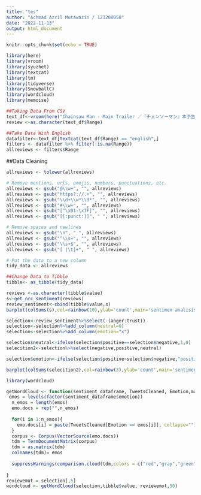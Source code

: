 ---
title: "tes"
author: "Achmad Azril Mutawazin / 123200058"
date: "2022-11-13"
output: html_document
---

```{r setup, include=FALSE}
knitr::opts_chunk$set(echo = TRUE)
```


```{r}
library(here)
library(vroom)
library(syuzhet)
library(textcat)
library(tm)
library(tidyverse)
library(SnowballC)
library(wordcloud)
library(memoise)
```


```{r}
##Taking Data From CSV
text_df<-vroom(here("Chainsaw Man - Main Trailer ／『チェンソーマン』本予告 - YouTube.csv"))
review <-as.character(text_df$Range)
```



```{r}
##Take Data With English
datafilter<-text_df[textcat(text_df$Range) == "english",]
filters <- datafilter %>% filter(!is.na(Range))
allreviews <- filters$Range

```


##Data Cleaning
```{r}
allreviews <- tolower(allreviews)

# Remove mentions, urls, emojis, numbers, punctuations, etc.
allreviews <- gsub("@\\w+", "", allreviews)
allreviews <- gsub("https?://.+", "", allreviews)
allreviews <- gsub("\\d+\\w*\\d*", "", allreviews)
allreviews <- gsub("#\\w+", "", allreviews)
allreviews <- gsub("[^\x01-\x7F]", "", allreviews)
allreviews <- gsub("[[:punct:]]", " ", allreviews)

# Remove spaces and newlines
allreviews <- gsub("\n", " ", allreviews)
allreviews <- gsub("^\\s+", "", allreviews)
allreviews <- gsub("\\s+$", "", allreviews)
allreviews <- gsub("[ |\t]+", " ", allreviews)

# Put the data to a new column
tidy_data <- allreviews 
```

```{r}
##Change Data to Tibble
tibble<- as_tibble(tidy_data)

reviews <-as.character(tibble$value)
s<-get_nrc_sentiment(reviews)
review_sentiment<-cbind(tibble$value,s)
barplot(colSums(s),col=rainbow(10),ylab='count',main='sentimen analisis trailer csm')
```

```{r}
selection<-review_sentiment%>%select(-(anger:trust))
selection<-selection%>%add_column(neutral=0) 
selection<-selection%>%add_column(emotion="x")

selection$neutral<-ifelse(selection$positive==selection$negative,1,0)
selecition2<-selection%>%select(negative,positive,neutral)

selection$emotion<-ifelse(selection$positive>selection$negative,"positive",ifelse(selection$negative>selection$positive,"negative","neutral"))

barplot(colSums(selecition2),col=rainbow(3),ylab='count',main='sentimen analisis trailer csm')
```


```{r}
library(wordcloud)

getWordCloud <- function(sentiment_dataframe, TweetsCleaned, Emotion,maxWord){
 emos = levels(factor(sentiment_dataframe$emotion))
  n_emos = length(emos)
  emo.docs = rep("",n_emos)
  
  for(i in 1:n_emos){
    emo.docs[i] = paste(TweetsCleaned[Emotion == emos[i]], collapse="")
  }
  corpus <- Corpus(VectorSource(emo.docs))
  tdm = TermDocumentMatrix(corpus)
  tdm = as.matrix(tdm)
  colnames(tdm)= emos
  
  suppressWarnings(comparison.cloud(tdm,colors = c("red","gray","green"),max.words = maxWord ,random.order = FALSE, title.size = 1.5))
  
}
reviewemot = selection[,5]
wordcloud <- getWordCloud(selection,tibble$value, reviewemot,50)

```


